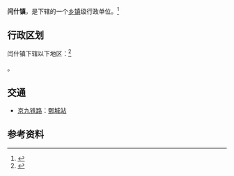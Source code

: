{{中国乡级行政区|37/17/26/104/000}}

'''闫什镇'''，是{{PRC admin/fullname|37/17/26/104/000|3}}下辖的一个[[乡镇|乡镇]]级行政单位。<ref>{{PRC admin/ref sgc|{{PRC admin/parent|37/17/26/104/000}}}}</ref>

== 行政区划 ==

闫什镇下辖以下地区：<ref>{{PRC admin/ref sgc|37/17/26/104/000}}</ref>

{{PRC admin/children|37/17/26/104/000}}。

== 交通 ==
* {{rint|cn|rail}}[[京九铁路|京九铁路]]：[[鄄城站|鄄城站]]

== 参考资料 ==
{{reflist}}

{{行政区划小作品}}
{{PRC admin/navcat|37/17/26/104/000}}